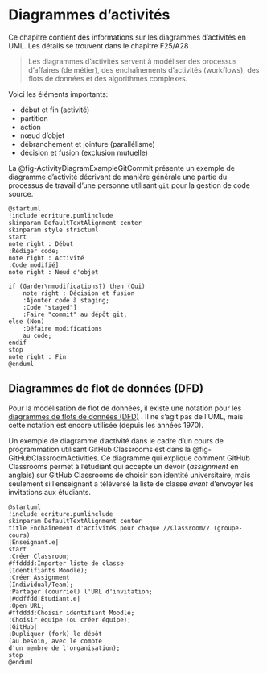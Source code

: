 # Diagrammes d'activités

Ce chapitre contient des informations sur les diagrammes d'activités en UML. Les détails se trouvent dans le chapitre F25/A28\ \faBook<i class="fa-solid fa-book"></i>.

> Les diagrammes d'activités servent à modéliser des processus d'affaires (de métier), des enchaînements d'activités (workflows), des flots de données et des algorithmes complexes.

Voici les éléments importants:

- début et fin (activité)
- partition
- action
- nœud d'objet
- débranchement et jointure (parallélisme)
- décision et fusion (exclusion mutuelle)

La @fig-ActivityDiagramExampleGitCommit présente un exemple de diagramme d'activité décrivant de manière générale une partie du processus de travail d'une personne utilisant `git` pour la gestion de code source. 

```.plantuml
@startuml
!include ecriture.pumlinclude
skinparam DefaultTextAlignment center
skinparam style strictuml
start
note right : Début
:Rédiger code;
note right : Activité
:Code modifié]
note right : Nœud d'objet

if (Garder\nmodifications?) then (Oui)
    note right : Décision et fusion
    :Ajouter code à staging;
    :Code "staged"]
    :Faire "commit" au dépôt git;    
else (Non)
    :Défaire modifications
    au code;
endif
stop
note right : Fin
@enduml
```

## Diagrammes de flot de données (DFD)

Pour la modélisation de flot de données, il existe une notation pour les [diagrammes de flots de données (DFD)](https://fr.wikipedia.org/wiki/Diagramme_de_flux_de_donn%C3%A9es)\ \faWikipediaW<i class="fa-brands fa-wikipedia-w"></i>.
Il ne s'agit pas de l'UML, mais cette notation est encore utilisée (depuis les années 1970).

Un exemple de diagramme d'activité dans le cadre d'un cours de programmation utilisant GitHub Classrooms est dans la @fig-GitHubClassroomActivities.
Ce diagramme qui explique comment GitHub Classrooms permet à l'étudiant qui accepte un devoir (*assignment* en anglais) sur GitHub Classrooms de choisir son identité universitaire, mais seulement si l'enseignant a téléversé la liste de classe *avant* d'envoyer les invitations aux étudiants.

```.plantuml
@startuml
!include ecriture.pumlinclude
skinparam DefaultTextAlignment center
title Enchaînement d'activités pour chaque //Classroom// (groupe-cours)
|Enseignant.e|
start
:Créer Classroom;
#ffdddd:Importer liste de classe
(Identifiants Moodle);
:Créer Assignment
(Individual/Team);
:Partager (courriel) l'URL d'invitation;
|#ddffdd|Étudiant.e|
:Open URL;
#ffdddd:Choisir identifiant Moodle;
:Choisir équipe (ou créer équipe);
|GitHub|
:Dupliquer (fork) le dépôt
(au besoin, avec le compte
d'un membre de l'organisation);
stop
@enduml
```

